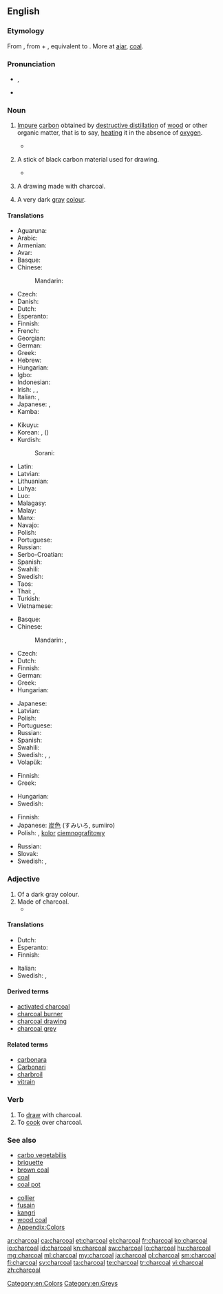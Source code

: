 ==English==
{{wikipedia}}

===Etymology===
From {{etyl|enm|en}} {{term|charcole|lang=enm}}, from {{term|charren||lang=enm|to change, turn", from {{etyl|ang|en}} {{term|cierran|lang=ang}} "to change, turn"}} + {{term|cole||lang=enm|coal", from {{ang}} {{term|col|lang=ang}} "coal}}, equivalent to  {{compound|char|coal}}. More at [[ajar]], [[coal]].

===Pronunciation===
* {{a|RP}} {{IPA|/ˈtʃɑː.kəʊl/}}, {{X-SAMPA|/"tSA:k@Ul/}}
* {{audio|en-us-charcoal.ogg|Audio (US)}}

===Noun===
{{en-noun|-|s}}

# {{context|uncountable|lang=en}} [[impure|Impure]] [[carbon]] obtained by [[destructive distillation]] of [[wood]] or other organic matter, that is to say, [[heat]]ing it in the absence of [[oxygen]].
#* {{quote-book|year=2006|author=[[w:Edwin Black|Edwin Black]]
|title=Internal Combustion
|chapter=2|url=http://openlibrary.org/works/OL4103950W
|passage=But through the oligopoly, charcoal fuel proliferated throughout London's trades and industries.&nbsp; By the 1200s, brewers and bakers, tilemakers, glassblowers, pottery producers, and a range of other craftsmen all became hour-to-hour consumers of '''charcoal'''.}}
# {{context|countable|lang=en}} A stick of black carbon material used for drawing.
#* {{quote-book|year=1879|title=The Telephone, the Microphone and the Phonograph|author=Th Du Moncel|page=166|passage=He takes the prepared '''charcoal''' used by artists, brings it to a white heat, and suddenly plunges it in a bath of mercury, of which the globules instantly penetrate the pores of charcoal, and may be said to metallize it.}}
# {{context|countable|lang=en}} A drawing made with charcoal.
# A very dark [[gray]] [[colour]].
#: {{color panel|343332}}

====Translations====
{{trans-top|substance}}
* Aguaruna: {{tø|agr|kayušik}}
* Arabic: {{t-|ar|فحم الخشب|tr=fáħmu-l-xášab|m}}
* Armenian: {{t-|hy|փայտածուխ|tr=p'aytaçux}}
* Avar: {{t|av|цӀцӀулал тӀуччи|sc=Cyrl}}
* Basque: {{t-|eu|ikatz}}
* Chinese:
*: Mandarin: {{t|cmn|木炭|tr=mùtàn|sc=Hani}}
* Czech: {{t-|cs|dřevěné uhlí|n}}
* Danish: {{t-|da|trækul}}
* Dutch: {{t+|nl|houtskool|m}}
* Esperanto: {{t-|eo|lignokarbo}}
* Finnish: {{t+|fi|puuhiili}}
* French: {{t+|fr|charbon de bois|m}}
* Georgian: {{t-|ka|ხის ნახშირი|tr=xis naxširi|sc=Geor}}
* German: {{t+|de|Holzkohle|f}}
* Greek: {{t+|el|κάρβουνο|n|tr=kárvouno}}
* Hebrew: {{t-|he|פחם עץ|tr=pecham 'etz|alt=פֶּחָם עֵץ|sc=Hebr}}
* Hungarian: {{t+|hu|faszén}}
* Igbo: {{tø|ig|íchẹoku}}
* Indonesian: {{t+|id|arang}}
* Irish: {{t-|ga|fioghual|m}}, {{t-|ga|gualach|m}}, {{qualifier|for drawing}} {{t-|ga|gualach líníochta|m}}
* Italian: {{t+|it|carbone|m}}, {{t-|it|carbonella|f}}
* Japanese: {{t+|ja|炭|tr=すみ, sumi}}, {{t-|ja|木炭|tr=もくたん, mokutan}}
* Kamba: {{tø|kam|makaa}}
{{trans-mid}}
* Kikuyu: {{tø|ki|makara}}
* Korean: {{t+|ko|숯|tr=sut}}, {{t+|ko|목탄|tr=moktan}} ({{t+|ko|木炭}})
* Kurdish:
*: Sorani: {{t-|ku|خه‌ڵوز|tr=xelluz|sc=ku-Arab}}
* Latin: {{t-|la|carbo|m}}
* Latvian: {{t-|lv|ogles|p}}
* Lithuanian: {{t+|lt|anglis}}
* Luhya: {{tø|luy|likaa}}
* Luo: {{tø|luo|makaa}}
* Malagasy: {{t-|mg|àrina}}
* Malay: {{t-|ms|arang}}
* Manx: {{t-|gv|geayl foiee|m}}
* Navajo: {{tø|nv|tʼeesh}}
* Polish: {{t-|pl|węgiel drzewny|m}}
* Portuguese: {{t+|pt|carvão|m}}
* Russian: {{t-|ru|древесный уголь|m|tr=drevésnyj úgol’}}
* Serbo-Croatian: {{t-|sh|drveni ugalj|m}}
* Spanish: {{t+|es|carbón|m}}
* Swahili: {{t+|sw|kaa}}
* Swedish: {{t+|sv|träkol|n}}
* Taos: {{tø|twf|úyna}}
* Thai: {{t-|th|ถ่านไม้|tr=tàan máai}}, {{t+|th|ถ่าน|tr=tàan}}
* Turkish: {{t+|tr|odun kömürü}}
* Vietnamese: {{t+|vi|than gỗ}}
{{trans-bottom}}

{{trans-top|stick used for drawing}}
* Basque: {{t-|eu|ekurrikatz}}
* Chinese:
*: Mandarin: {{t|cmn|炭筆|sc=Hani}}, {{t|cmn|炭笔|tr=tànbǐ|sc=Hani}}
* Czech: {{t-|cs|uhel|m}}
* Dutch: {{t+|nl|houtskool|m}}
* Finnish: {{t+|fi|hiili}}
* German: {{t+|de|Kohle|f}}
* Greek: {{t+|el|κάρβουνο|n|tr=kárvouno}}
* Hungarian: {{t-|hu|rajzszén}}
{{trans-mid}}
* Japanese: {{t-|ja|木炭|tr=もくたん, mokutan}}
* Latvian: {{t-|lv|ogle|f}}
* Polish: {{t+|pl|węgiel|m}}
* Portuguese: {{t+|pt|carvão|m}}
* Russian: {{t+|ru|уголь|m|tr=úgol’}}
* Spanish: {{t+|es|carboncillo|m}}
* Swahili: {{t+|sw|makaa}}
* Swedish: {{t-|sv|kolkrita|c}}, {{t-|sv|teckningskol|n}}, {{t-|sv|ritkol|n}}
* Volapük: {{t-|vo|däsinakolat}}
{{trans-bottom}}

{{trans-top|drawing}}
* Finnish: {{t-|fi|hiilipiirros}}
* Greek: {{t+|el|κάρβουνο|n|tr=kárvouno}}
{{trans-mid}}
* Hungarian: {{t+|hu|szénrajz}}
* Swedish: {{t-|sv|kolteckning|c}}
{{trans-bottom}}

{{trans-top|colour}}
* Finnish: {{t+|fi|antrasiitti}}
* Japanese: [[炭]][[色]] (すみいろ, sumiiro)
* Polish: {{t+|pl|antracyt|m}}, [[kolor]] [[ciemnografitowy]] {{m}}
{{trans-mid}}
* Russian: {{t+|ru|угольный}}
* Slovak: {{t-|sk|antracitová|f}}
* Swedish: {{t-|sv|antracitgrå}}, {{t-|sv|antracit}}
{{trans-bottom}}

===Adjective===
{{en-adj}}

# Of a dark gray colour.
# Made of charcoal.
#* {{quote-book|year=2006|author=[[w:Edwin Black|Edwin Black]]
|title=Internal Combustion
|chapter=2|url=http://openlibrary.org/works/OL4103950W
|passage=But through the oligopoly, '''charcoal''' fuel proliferated throughout London's trades and industries.&nbsp; By the 1200s, brewers and bakers, tilemakers, glassblowers, pottery producers, and a range of other craftsmen all became hour-to-hour consumers of charcoal.}}

====Translations====
{{trans-top|colour}}
* Dutch: {{t+|nl|antraciet}}
* Esperanto: {{t-|eo|lignokarba}}
* Finnish: {{t+|fi|antrasiitti}}
{{trans-mid}}
* Italian: {{t+|it|antracite}}
* Swedish: {{t-|sv|antracitgrå}}, {{t-|sv|antracit}}
{{trans-bottom}}

====Derived terms====
* [[activated charcoal]]
* [[charcoal burner]]
* [[charcoal drawing]]
* [[charcoal grey]]

====Related terms====
* [[carbonara]]
* [[Carbonari]]
* [[charbroil]]
* [[vitrain]]

===Verb===
{{en-verb}}

# To [[draw]] with charcoal.
# To [[cook]] over charcoal.

===See also===
{{top2}}
* [[carbo vegetabilis]]
* [[briquette]]
* [[brown coal]]
* [[coal]]
* [[coal pot]]
{{mid2}}
* [[collier]]
* [[fusain]]
* [[kangri]]
* [[wood coal]]
* [[Appendix:Colors]]
{{bottom}}

[[Category:en:Colors]]
[[Category:en:Greys]]

[[ar:charcoal]]
[[ca:charcoal]]
[[et:charcoal]]
[[el:charcoal]]
[[fr:charcoal]]
[[ko:charcoal]]
[[io:charcoal]]
[[id:charcoal]]
[[kn:charcoal]]
[[sw:charcoal]]
[[lo:charcoal]]
[[hu:charcoal]]
[[mg:charcoal]]
[[ml:charcoal]]
[[my:charcoal]]
[[ja:charcoal]]
[[pl:charcoal]]
[[sm:charcoal]]
[[fi:charcoal]]
[[sv:charcoal]]
[[ta:charcoal]]
[[te:charcoal]]
[[tr:charcoal]]
[[vi:charcoal]]
[[zh:charcoal]]